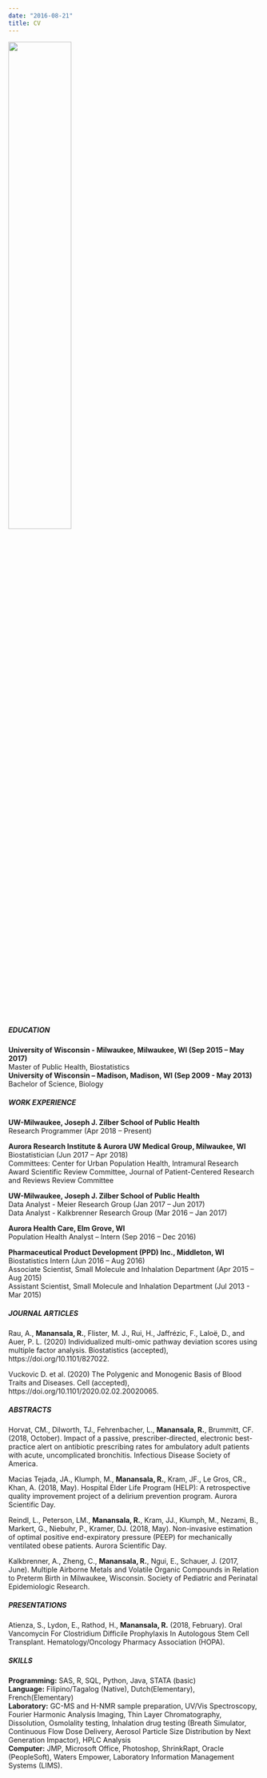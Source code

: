 ```yaml
---
date: "2016-08-21"
title: CV
---
```


![](/img/about.png){ width=50% }

<h5>EDUCATION</h5>
<b>University of Wisconsin - Milwaukee, Milwaukee, WI (Sep 2015 – May 2017)</b>
<br>Master of Public Health, Biostatistics
<br><b>University of Wisconsin – Madison, Madison, WI (Sep 2009 - May 2013)</b>
<br>Bachelor of Science, Biology

<h5>WORK EXPERIENCE</h5>
<b>UW-Milwaukee, Joseph J. Zilber School of Public Health</b>
<br>Research Programmer (Apr 2018 – Present)

<b>Aurora Research Institute & Aurora UW Medical Group, Milwaukee, WI</b>
<br>Biostatistician (Jun 2017 – Apr 2018)
<br>Committees: Center for Urban Population Health, Intramural Research Award Scientific Review Committee, Journal of Patient-Centered Research and Reviews Review Committee

<b>UW-Milwaukee, Joseph J. Zilber School of Public Health</b>
<br>Data Analyst - Meier Research Group (Jan 2017 – Jun 2017)
<br>Data Analyst - Kalkbrenner Research Group (Mar 2016 – Jan 2017)

<b>Aurora Health Care, Elm Grove, WI</b>
<br>Population Health Analyst – Intern (Sep 2016 – Dec 2016)

<b>Pharmaceutical Product Development (PPD) Inc., Middleton, WI</b>
<br>Biostatistics Intern (Jun 2016 – Aug 2016)
<br>Associate Scientist, Small Molecule and Inhalation Department (Apr 2015 – Aug 2015)
<br>Assistant Scientist, Small Molecule and Inhalation Department (Jul 2013 - Mar 2015)

<h5>JOURNAL ARTICLES</h5>
Rau, A., <b>Manansala, R.</b>, Flister, M. J., Rui, H., Jaffrézic, F., Laloë, D., and Auer, P. L. (2020) Individualized multi-omic pathway deviation scores using multiple factor analysis. Biostatistics (accepted), https://doi.org/10.1101/827022.

Vuckovic D. et al. (2020) The Polygenic and Monogenic Basis of Blood Traits and Diseases. Cell (accepted), https://doi.org/10.1101/2020.02.02.20020065.

<h5>ABSTRACTS</h5>
Horvat, CM., Dilworth, TJ., Fehrenbacher, L., <b>Manansala, R.</b>, Brummitt, CF. (2018, October). Impact of a passive, prescriber-directed, electronic best-practice alert on antibiotic prescribing rates for ambulatory adult patients with acute, uncomplicated bronchitis. Infectious Disease Society of America.

Macias Tejada, JA., Klumph, M., <b>Manansala, R.</b>, Kram, JF., Le Gros, CR., Khan, A. (2018, May). Hospital Elder Life Program (HELP): A retrospective quality improvement project of a delirium prevention program. Aurora Scientific Day.

Reindl, L., Peterson, LM., <b>Manansala, R.</b>, Kram, JJ., Klumph, M., Nezami, B., Markert, G., Niebuhr, P., Kramer, DJ. (2018, May). Non-invasive estimation of optimal positive end-expiratory pressure (PEEP) for mechanically ventilated obese patients. Aurora Scientific Day.

Kalkbrenner, A., Zheng, C., <b>Manansala, R.</b>, Ngui, E., Schauer, J. (2017, June). Multiple Airborne Metals and Volatile Organic Compounds in Relation to Preterm Birth in Milwaukee, Wisconsin. Society of Pediatric and Perinatal Epidemiologic Research.

<h5>PRESENTATIONS</h5>
Atienza, S., Lydon, E., Rathod, H., <b>Manansala, R.</b> (2018, February). Oral Vancomycin For Clostridium Difficile Prophylaxis In Autologous Stem Cell Transplant. Hematology/Oncology Pharmacy Association (HOPA).

<h5>SKILLS</h5>
<b>Programming:</b>  SAS, R, SQL, Python, Java, STATA (basic)
<br><b>Language:</b> Filipino/Tagalog (Native), Dutch(Elementary), French(Elementary)
<br><b>Laboratory:</b> GC-MS and H-NMR sample preparation, UV/Vis Spectroscopy, Fourier Harmonic Analysis Imaging, Thin Layer Chromatography, Dissolution, Osmolality testing, Inhalation drug testing (Breath Simulator, Continuous Flow Dose Delivery, Aerosol Particle Size Distribution by Next Generation Impactor), HPLC Analysis
<br><b>Computer:</b> JMP, Microsoft Office, Photoshop, ShrinkRapt, Oracle (PeopleSoft), Waters Empower, Laboratory Information Management Systems (LIMS).
